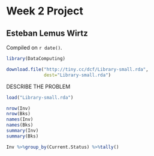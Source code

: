 # Week 2 Project

## Esteban Lemus Wirtz

<!-- leave this material as is -->
Compiled on `r date()`.

```r
library(DataComputing)
```
<!-- put your content after this line -->

```r
download.file("http://tiny.cc/dcf/Library-small.rda", 
              dest="Library-small.rda")
```
DESCRIBE THE PROBLEM
```r
load("Library-small.rda")

```


```r
nrow(Inv)
nrow(Bks)
names(Inv)
names(Bks)
summary(Inv)
summary(Bks)
```

```r
Inv %>%group_by(Current.Status) %>%tally()
```


